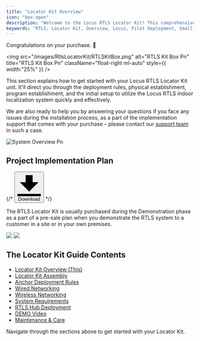 ```yaml
---
title: "Locator Kit Overview"
icon: "box-open"
description: "Welcome to the Locus RTLS Locator Kit! This comprehensive kit provides everything you need for a pilot deployment or a small-scale Real-Time Location System."
keywords: "RTLS, Locator Kit, Overview, Locus, Pilot Deployment, Small-scale, Real-Time Location System"
---
```


Congratulations on your purchase. 🎉

<img
  src="/images/RtlsLocatorKit/RTLSKitBox.png"
  alt="RTLS Kit Box Pn"
  title="RTLS Kit Box Pn"
  className="float-right ml-auto"
  style={{ width:"25%" }}
/>


This section explains how to get started with your Locus RTLS Locator Kit unit. It'll direct you through the deployment rules, physical establishment, program establishment, and the initial setup to utilize the Locus RTLS indoor localization system quickly and effectively.

We are also ready to help you by answering your questions if you face any issues during the installation process, as a part of the implementation support that comes with your purchase – please contact our [support team](/projectexecution/troubleshooting/raisesupportticket) in such a case.

![System Overview Pn](/images/RtlsLocatorKit/SystemOverview.png)

## Project Implementation Plan

{/* <button class="float-right bg-gray-300 text-orange-500 font-bold py-2 px-4 rounded inline-flex items-center">
  <svg class="fill-current w-4 h-4 mr-2" xmlns="http://www.w3.org/2000/svg" viewBox="0 0 20 20"><path d="M13 8V2H7v6H2l8 8 8-8h-5zM0 18h20v2H0v-2z"/></svg>
  <span>Download</span>
</button> */}


The RTLS Locator Kit is usually purchased during the Demonstration phase as a part of a pre-sale plan when you demonstrate the RTLS system to a customer in a site or in your own premises.

<img className="block dark:hidden" src="/images/RtlsLocatorKit/DemokitRoadmapLight.svg" />
<img className="hidden dark:block" src="/images/RtlsLocatorKit/DemokitRoadmapDark.svg" />

## The Locator Kit Guide Contents

- [Locator Kit Overview (This)](/RtlsLocatorKit/LocatorKitOverview)
- [Locator Kit Assembly](/RtlsLocatorKit/LocatorKitAssembly)
- [Anchor Deployment Rules](/RtlsLocatorKit/AnchorDeploymentRules)
- [Wired Networking](/RtlsLocatorKit/WiredNetworking)
- [Wireless Networking](/RtlsLocatorKit/WirelessNetworking)
- [System Requirements](/RtlsLocatorKit/SystemRequirements)
- [RTLS Hub Deployment](/RtlsLocatorKit/RtlsHubDeployment)
- [DEMO Video](/RtlsLocatorKit/DemoVideoGuide)
- [Maintenance & Care](/RtlsLocatorKit/MaintenanceAndCare)

Navigate through the sections above to get started with your Locator Kit.